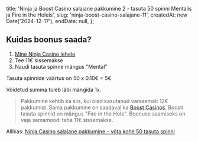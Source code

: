 
  title: 'Ninja ja Boost Casino salajane pakkumine 2 - tasuta 50 spinni Mentalis ja Fire in the Holeis',
  slug: 'ninja-boost-casino-salajane-11',
  createdAt: new Date('2024-12-17'),
  endDate: null,
};

<ArticleHeader image={headerImage} title={metadata.title} />

<BonusValid date={metadata.endDate} />

## Kuidas boonus saada?

1. [Mine Ninja Casino lehele](https://www.ninjacasino.com/ee)
2. Tee 11€ sissemakse
3. Naudi tasuta spinne mängus "Mental"

Tasuta spinnide väärtus on 50 x 0.10€ = 5€.

Võidetud summa tuleb läbi mängida 1x.

> Pakkumine kehtib ka siis, kui oled kasutanud varasemalt 12€ pakkumist.
> Sama pakkumine on saadaval ka [Boost Casinos](https://www.boostcasino.com/ee), Boosti tasuta spinnid on mängus "Fire in the Hole". Boonuse saamiseks on vaja samamoodi teha 11€ sissemakse.

Allikas: [Ninja Casino salajane pakkumine – võta kohe 50 tasuta spinni](https://www.kiirkasiinod.com/ninja-casino/)

<BonusUsed slug={metadata.slug} />
